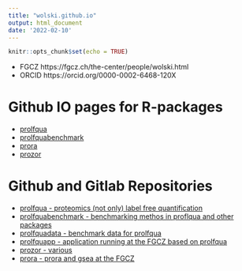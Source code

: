 ```yaml
---
title: "wolski.github.io"
output: html_document
date: '2022-02-10'
---
```


```r
knitr::opts_chunk$set(echo = TRUE)
```


- FGCZ https://fgcz.ch/the-center/people/wolski.html
- ORCID https://orcid.org/0000-0002-6468-120X


# Github IO pages for R-packages

- [prolfqua](https://fgcz.github.io/prolfqua/)
- [prolfquabenchmark](https://wolski.github.io/prolfquabenchmark/)
- [prora](https://protviz.github.io/prora/)
- [prozor](https://protviz.github.io/prozor/)

# Github and Gitlab Repositories

- [prolfqua - proteomics (not only) label free quantification](https://github.com/wolski/prolfqua)
- [prolfquabenchmark - benchmarking methos in proflqua and other packages](https://github.com/wolski/prolfquabenchmark)
- [prolfquadata - benchmark data for prolfqua](https://gitlab.bfabric.org/wolski/prolfquadata)
- [prolfquapp - application running at the FGCZ based on prolfqua](https://gitlab.bfabric.org/wolski/prolfquapp)
- [prozor - various](https://github.com/protviz/prozor)
- [prora - prora and gsea at the FGCZ](https://github.com/protviz/prora)


